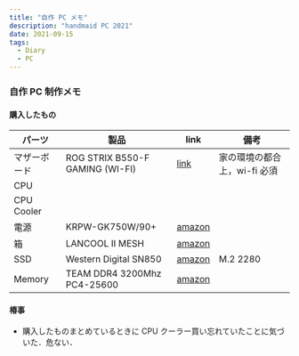 ```yaml
---
title: "自作 PC メモ"
description: "handmaid PC 2021"
date: 2021-09-15
tags:
  - Diary
  - PC
---
```


### 自作 PC 制作メモ

#### 購入したもの

|パーツ|製品|link|備考|
|-----|---|----|----|
|マザーボード|ROG STRIX B550-F GAMING (WI-FI)|[link](https://rog.asus.com/jp/motherboards/rog-strix/rog-strix-b550-f-gaming-wi-fi-model/)|家の環境の都合上，wi-fi 必須|
|CPU||||
|CPU Cooler||||
|電源|KRPW-GK750W/90+|[amazon](https://www.amazon.co.jp/gp/product/B0778WKJ1Y)||
|箱|‎LANCOOL II MESH|[amazon](https://www.amazon.co.jp/gp/product/B08KJC6WVS)||
|SSD|Western Digital SN850|[amazon](https://www.amazon.co.jp/gp/product/B08MT54TN5)|M.2 2280|
|Memory|TEAM DDR4 3200Mhz PC4-25600|[amazon](https://www.amazon.co.jp/gp/product/B084RDPTPZ/)||

#### 椿事

* 購入したものまとめているときに CPU クーラー買い忘れていたことに気づいた．危ない．
